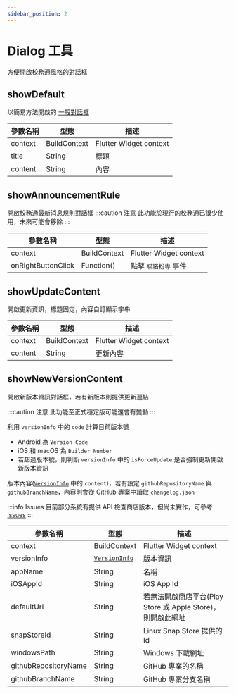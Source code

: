 ```yaml
---
sidebar_position: 2
---
```


# Dialog 工具

方便開啟校務通風格的對話框

## showDefault

以簡易方法開啟的 [一般對話框](docs/api-widgets/default-dialog)

| 參數名稱                         | 型態                             | 描述                             |
| ------------------------------- | ------------------------------- | ------------------------------- |
| context | BuildContext | Flutter Widget context |
| title | String | 標題 |
| content | String | 內容 |

## showAnnouncementRule

開啟校務通最新消息規則對話框
:::caution 注意
此功能於現行的校務通已很少使用，未來可能會移除
:::

| 參數名稱                         | 型態                             | 描述                             |
| ------------------------------- | ------------------------------- | ------------------------------- |
| context | BuildContext | Flutter Widget context |
| onRightButtonClick | Function() | 點擊 `聯絡粉專` 事件 |

## showUpdateContent

開啟更新資訊，標題固定，內容自訂顯示字串

| 參數名稱                         | 型態                             | 描述                             |
| ------------------------------- | ------------------------------- | ------------------------------- |
| context | BuildContext | Flutter Widget context |
| content | String | 更新內容 |

## showNewVersionContent

開啟新版本資訊對話框，若有新版本則提供更新連結

:::caution 注意
此功能至正式穩定版可能還會有變動
:::

利用 `versionInfo` 中的 `code` 計算目前版本號
 - Android 為 `Version Code`
 - iOS 和 macOS 為 `Builder Number`
 - 若超過版本號，則判斷 `versionInfo` 中的 `isForceUpdate` 是否強制更新開啟新版本資訊

版本內容([`VersionInfo`](docs/api-models/version-info) 中的 `content`)，若有設定 `githubRepositoryName` 與 `githubBranchName`，內容則會從 GitHub 專案中讀取 `changelog.json`

:::info Issues
目前部分系統有提供 API 檢查商店版本，但尚未實作，可參考 [issues](https://github.com/abc873693/ap_common/issues/22)
:::

| 參數名稱                         | 型態                             | 描述                             |
| ------------------------------- | ------------------------------- | ------------------------------- |
| context | BuildContext | Flutter Widget context |
| versionInfo | [`VersionInfo`](docs/api-models/version-info) | 版本資訊 |
| appName | String |  名稱 |
| iOSAppId | String | iOS App Id |
| defaultUrl | String | 若無法開啟商店平台(Play Store 或 Apple Store)，則開啟此網址 |
| snapStoreId | String | Linux Snap Store 提供的 Id |
| windowsPath | String | Windows 下載網址 |
| githubRepositoryName | String | GitHub 專案的名稱 |
| githubBranchName | String | GitHub 專案分支名稱 |
